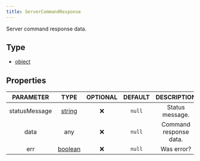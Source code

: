 ```yaml
---
title: ServerCommandResponse
---
```


Server command response data.

## Type
- [object](https://developer.mozilla.org/en-US/docs/Web/JavaScript/Reference/Global_Objects/Object)

## Properties

| PARAMETER | TYPE | OPTIONAL | DEFAULT | DESCRIPTION |
| :-------: | :--: | :------: | :-----: | :---------: |
| statusMessage | [string](https://developer.mozilla.org/en-US/docs/Web/JavaScript/Reference/Global_Objects/String) |  ❌   | `null`  | Status message. |
| data | any |  ❌   | `null`  | Command response data. |
| err | [boolean](https://developer.mozilla.org/en-US/docs/Web/JavaScript/Reference/Global_Objects/Boolean) |  ❌   | `null`  | Was error? |
